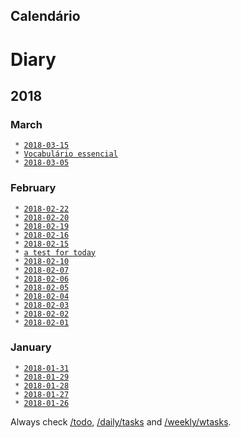 == Calendário ==

= Diary =

== 2018 ==

=== March ===
  * [[2018-03-15]]
  * [[2018-03-13|Vocabulário essencial]]
  * [[2018-03-05]]

=== February ===
  * [[2018-02-22]]
  * [[2018-02-20]]
  * [[2018-02-19]]
  * [[2018-02-16]]
  * [[2018-02-15]]
  * [[2018-02-13|a test for today]]
  * [[2018-02-10]]
  * [[2018-02-07]]
  * [[2018-02-06]]
  * [[2018-02-05]]
  * [[2018-02-04]]
  * [[2018-02-03]]
  * [[2018-02-02]]
  * [[2018-02-01]]

=== January ===
  * [[2018-01-31]]
  * [[2018-01-29]]
  * [[2018-01-28]]
  * [[2018-01-27]]
  * [[2018-01-26]]

Always check [[/todo]], [[/daily/tasks]] and [[/weekly/wtasks]].
